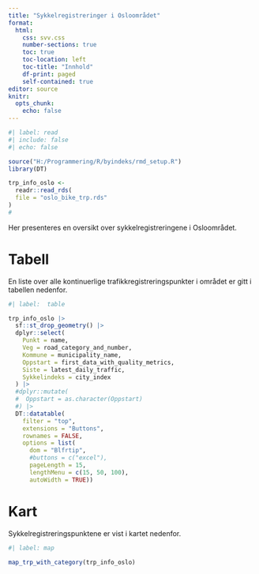 ```yaml
---
title: "Sykkelregistreringer i Osloområdet"
format: 
  html:
    css: svv.css
    number-sections: true
    toc: true
    toc-location: left
    toc-title: "Innhold"
    df-print: paged
    self-contained: true
editor: source
knitr: 
  opts_chunk: 
    echo: false
---
```


```r
#| label: read
#| include: false
#| echo: false

source("H:/Programmering/R/byindeks/rmd_setup.R")
library(DT)

trp_info_oslo <- 
  readr::read_rds(
  file = "oslo_bike_trp.rds"
)
#
```

Her presenteres en oversikt over sykkelregistreringene i Osloområdet.


# Tabell
En liste over alle kontinuerlige trafikkregistreringspunkter i området er gitt i tabellen nedenfor.

```r
#| label:  table

trp_info_oslo |> 
  sf::st_drop_geometry() |> 
  dplyr::select(
    Punkt = name,
    Veg = road_category_and_number,
    Kommune = municipality_name,
    Oppstart = first_data_with_quality_metrics,
    Siste = latest_daily_traffic,
    Sykkelindeks = city_index
  ) |> 
  #dplyr::mutate(
  #  Oppstart = as.character(Oppstart)
  #) |> 
  DT::datatable(
    filter = "top",
    extensions = "Buttons",
    rownames = FALSE,
    options = list(
      dom = "Blfrtip",
      #buttons = c("excel"),
      pageLength = 15,
      lengthMenu = c(15, 50, 100),
      autoWidth = TRUE))
```


# Kart
Sykkelregistreringspunktene er vist i kartet nedenfor.

```r
#| label: map

map_trp_with_category(trp_info_oslo)
```



